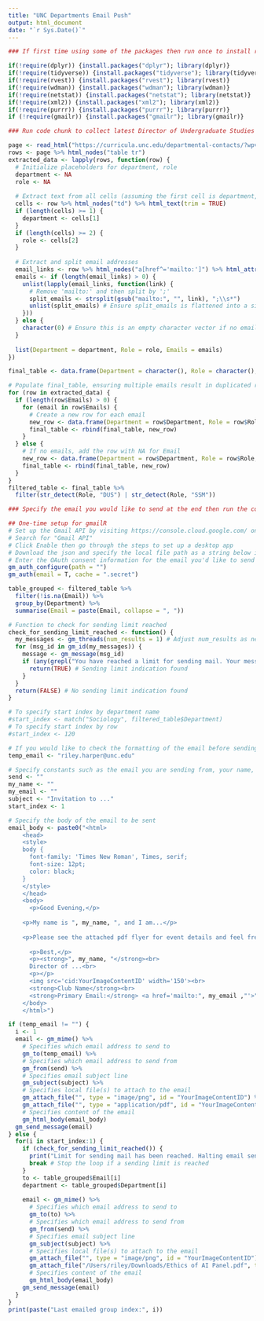 ```yaml
---
title: "UNC Departments Email Push"
output: html_document
date: "`r Sys.Date()`"
---
```


```r
### If first time using some of the packages then run once to install required packages then run again for the library

if(!require(dplyr)) {install.packages("dplyr"); library(dplyr)}
if(!require(tidyverse)) {install.packages("tidyverse"); library(tidyverse)}
if(!require(rvest)) {install.packages("rvest"); library(rvest)}
if(!require(wdman)) {install.packages("wdman"); library(wdman)}
if(!require(netstat)) {install.packages("netstat"); library(netstat)}
if(!require(xml2)) {install.packages("xml2"); library(xml2)}
if(!require(purrr)) {install.packages("purrr"); library(purrr)}
if (!require(gmailr)) {install.packages("gmailr"); library(gmailr)}
```

```r
### Run code chunk to collect latest Director of Undergraduate Studies and Student Services Manager Contact Information in a dataframe

page <- read_html("https://curricula.unc.edu/departmental-contacts/?wpv_aux_current_post_id=191&wpv_aux_parent_post_id=191&wpv_view_count=645")
rows <- page %>% html_nodes("table tr")
extracted_data <- lapply(rows, function(row) {
  # Initialize placeholders for department, role
  department <- NA
  role <- NA
  
  # Extract text from all cells (assuming the first cell is department, the second is role)
  cells <- row %>% html_nodes("td") %>% html_text(trim = TRUE)
  if (length(cells) >= 1) {
    department <- cells[1]
  }
  if (length(cells) >= 2) {
    role <- cells[2]
  }
  
  # Extract and split email addresses
  email_links <- row %>% html_nodes("a[href^='mailto:']") %>% html_attr("href")
  emails <- if (length(email_links) > 0) {
    unlist(lapply(email_links, function(link) {
      # Remove 'mailto:' and then split by ';'
      split_emails <- strsplit(gsub("mailto:", "", link), ";\\s*")
      unlist(split_emails) # Ensure split_emails is flattened into a single vector
    }))
  } else {
    character(0) # Ensure this is an empty character vector if no emails
  }
  
  list(Department = department, Role = role, Emails = emails)
})

final_table <- data.frame(Department = character(), Role = character(), Email = character(), stringsAsFactors = FALSE)

# Populate final_table, ensuring multiple emails result in duplicated rows
for (row in extracted_data) {
  if (length(row$Emails) > 0) {
    for (email in row$Emails) {
      # Create a new row for each email
      new_row <- data.frame(Department = row$Department, Role = row$Role, Email = email, stringsAsFactors = FALSE)
      final_table <- rbind(final_table, new_row)
    }
  } else {
    # If no emails, add the row with NA for Email
    new_row <- data.frame(Department = row$Department, Role = row$Role, Email = NA, stringsAsFactors = FALSE)
    final_table <- rbind(final_table, new_row)
  }
}
filtered_table <- final_table %>%
  filter(str_detect(Role, "DUS") | str_detect(Role, "SSM"))
```

```r
### Specify the email you would like to send at the end then run the code chunk chunk to send email to all of the UNC departments

## One-time setup for gmailR
# Set up the Gmail API by visiting https://console.cloud.google.com/ on the email you'd like to send from
# Search for "Gmail API"
# Click Enable then go through the steps to set up a desktop app
# Download the json and specify the local file path as a string below in gm_auth_configure
# Enter the OAuth consent information for the email you'd like to send from
gm_auth_configure(path = "")
gm_auth(email = T, cache = ".secret")

table_grouped <- filtered_table %>% 
  filter(!is.na(Email)) %>%
  group_by(Department) %>% 
  summarise(Email = paste(Email, collapse = ", "))

# Function to check for sending limit reached
check_for_sending_limit_reached <- function() {
  my_messages <- gm_threads(num_results = 1) # Adjust num_results as needed
  for (msg_id in gm_id(my_messages)) {
    message <- gm_message(msg_id)
    if (any(grepl("You have reached a limit for sending mail. Your message was not sent.", gm_body(message), fixed = TRUE))) {
      return(TRUE) # Sending limit indication found
    }
  }
  return(FALSE) # No sending limit indication found
}

# To specify start index by department name
#start_index <- match("Sociology", filtered_table$Department)
# To specify start index by row
#start_index <- 120

# If you would like to check the formatting of the email before sending out then type your email here and a single email will be sent directly to you for testing purposes. Set temp_email to empty string once you're satisfied and would like to disseminate the message.
temp_email <- "riley.harper@unc.edu"

# Specify constants such as the email you are sending from, your name, subject line, and the email the recipient can respond to with questions
send <- ""
my_name <- ""
my_email <- ""
subject <- "Invitation to ..."
start_index <- 1

# Specify the body of the email to be sent
email_body <- paste0("<html>
    <head>
    <style>
    body { 
      font-family: 'Times New Roman', Times, serif; 
      font-size: 12pt; 
      color: black; 
    }
    </style>
    </head>
    <body>
      <p>Good Evening,</p>
    
    <p>My name is ", my_name, ", and I am...</p>
    
    <p>Please see the attached pdf flyer for event details and feel free to disseminate to faculty and students so they may RSVP for the event. If you have any questions or would like further information, feel free to contact me at ", my_email, ". We appreciate your support in promoting this event.</p>
    
      <p>Best,</p>
      <p><strong>", my_name, "</strong><br>
      Director of ...<br>
      <p></p>
      <img src='cid:YourImageContentID' width='150'><br>
      <strong>Club Name</strong><br>
      <strong>Primary Email:</strong> <a href='mailto:", my_email ,"'>", my_email,"</a><br>
    </body>
    </html>")

if (temp_email != "") {
  i <- 1
  email <- gm_mime() %>%
    # Specifies which email address to send to
    gm_to(temp_email) %>%
    # Specifies which email address to send from
    gm_from(send) %>%
    # Specifies email subject line
    gm_subject(subject) %>%
    # Specifies local file(s) to attach to the email
    gm_attach_file("", type = "image/png", id = "YourImageContentID") %>%
    gm_attach_file("", type = "application/pdf", id = "YourImageContentID1") %>%
    # Specifies content of the email
    gm_html_body(email_body)
  gm_send_message(email)
} else {
  for(i in start_index:1) {
    if (check_for_sending_limit_reached()) {
      print("Limit for sending mail has been reached. Halting email sending.")
      break # Stop the loop if a sending limit is reached
    }
    to <- table_grouped$Email[i]
    department <- table_grouped$Department[i]
      
    email <- gm_mime() %>%
      # Specifies which email address to send to
      gm_to(to) %>%
      # Specifies which email address to send from
      gm_from(send) %>%
      # Specifies email subject line
      gm_subject(subject) %>%
      # Specifies local file(s) to attach to the email
      gm_attach_file("", type = "image/png", id = "YourImageContentID") %>%
      gm_attach_file("/Users/riley/Downloads/Ethics of AI Panel.pdf", type = "application/pdf", id = "YourImageContentID1") %>%
      # Specifies content of the email
      gm_html_body(email_body)
    gm_send_message(email)
  }
}
print(paste("Last emailed group index:", i))
```